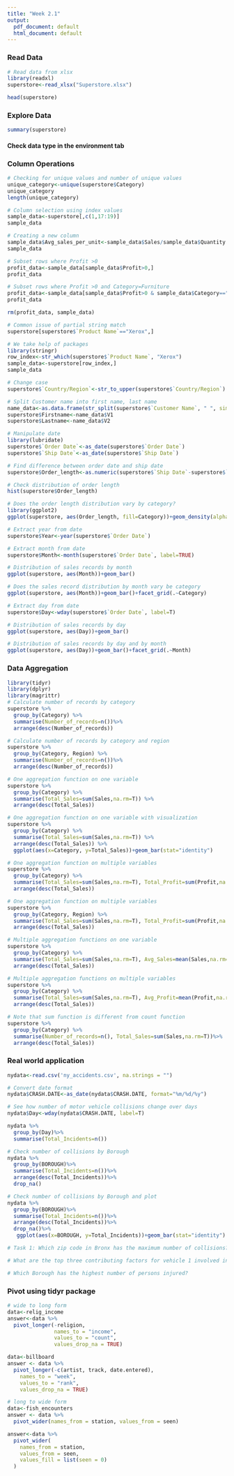 ---
title: "Week 2.1"
output:
  pdf_document: default
  html_document: default
---
### Read Data
```{r}
# Read data from xlsx
library(readxl)
superstore<-read_xlsx("Superstore.xlsx")
```

```{r}
head(superstore)
```

### Explore Data
```{r}
summary(superstore)
```

#### Check data type in the environment tab

### Column Operations
```{r}
# Checking for unique values and number of unique values
unique_category<-unique(superstore$Category)
unique_category
length(unique_category)
```

```{r}
# Column selection using index values
sample_data<-superstore[,c(1,17:19)]
sample_data
```

```{r}
# Creating a new column
sample_data$Avg_sales_per_unit<-sample_data$Sales/sample_data$Quantity
sample_data
```

```{r}
# Subset rows where Profit >0
profit_data<-sample_data[sample_data$Profit>0,]
profit_data
```

```{r}
# Subset rows where Profit >0 and Category=Furniture
profit_data<-sample_data[sample_data$Profit>0 & sample_data$Category=="Furniture",]
profit_data
```

```{r}
rm(profit_data, sample_data)
```

```{r}
# Common issue of partial string match
superstore[superstore$`Product Name`=="Xerox",]
```

```{r}
# We take help of packages
library(stringr)
row_index<-str_which(superstore$`Product Name`, "Xerox")
sample_data<-superstore[row_index,]
sample_data
```

```{r}
# Change case
superstore$`Country/Region`<-str_to_upper(superstore$`Country/Region`)
```

```{r}
# Split Customer name into first name, last name
name_data<-as.data.frame(str_split(superstore$`Customer Name`, " ", simplify = T))
superstore$Firstname<-name_data$V1
superstore$Lastname<-name_data$V2
```

```{r}
# Manipulate date
library(lubridate)
superstore$`Order Date`<-as_date(superstore$`Order Date`)
superstore$`Ship Date`<-as_date(superstore$`Ship Date`)
```

```{r}
# Find difference between order date and ship date
superstore$Order_length<-as.numeric(superstore$`Ship Date`-superstore$`Order Date`)
```

```{r}
# Check distribution of order length
hist(superstore$Order_length)
```

```{r}
# Does the order length distribution vary by category?
library(ggplot2)
ggplot(superstore, aes(Order_length, fill=Category))+geom_density(alpha=0.5)
```

```{r}
# Extract year from date
superstore$Year<-year(superstore$`Order Date`)
```

```{r}
# Extract month from date
superstore$Month<-month(superstore$`Order Date`, label=TRUE)
```

```{r}
# Distribution of sales records by month
ggplot(superstore, aes(Month))+geom_bar()
```

```{r}
# Does the sales record distribution by month vary be category
ggplot(superstore, aes(Month))+geom_bar()+facet_grid(.~Category)
```

```{r}
# Extract day from date
superstore$Day<-wday(superstore$`Order Date`, label=T)
```

```{r}
# Distribution of sales records by day
ggplot(superstore, aes(Day))+geom_bar()
```

```{r}
# Distribution of sales records by day and by month
ggplot(superstore, aes(Day))+geom_bar()+facet_grid(.~Month)
```

### Data Aggregation
```{r}
library(tidyr)
library(dplyr)
library(magrittr)
# Calculate number of records by category
superstore %>%
  group_by(Category) %>%
  summarise(Number_of_records=n())%>%
  arrange(desc(Number_of_records))
```

```{r}
# Calculate number of records by category and region
superstore %>%
  group_by(Category, Region) %>%
  summarise(Number_of_records=n())%>%
  arrange(desc(Number_of_records))
```

```{r}
# One aggregation function on one variable
superstore %>%
  group_by(Category) %>%
  summarise(Total_Sales=sum(Sales,na.rm=T)) %>%
  arrange(desc(Total_Sales))
```

```{r}
# One aggregation function on one variable with visualization
superstore %>%
  group_by(Category) %>%
  summarise(Total_Sales=sum(Sales,na.rm=T)) %>%
  arrange(desc(Total_Sales)) %>%
  ggplot(aes(x=Category, y=Total_Sales))+geom_bar(stat="identity")
```

```{r}
# One aggregation function on multiple variables
superstore %>%
  group_by(Category) %>%
  summarise(Total_Sales=sum(Sales,na.rm=T), Total_Profit=sum(Profit,na.rm=T))%>%
  arrange(desc(Total_Sales))
```

```{r}
# One aggregation function on multiple variables
superstore %>%
  group_by(Category, Region) %>%
  summarise(Total_Sales=sum(Sales,na.rm=T), Total_Profit=sum(Profit,na.rm=T))%>%
  arrange(desc(Total_Sales))
```

```{r}
# Multiple aggregation functions on one variable
superstore %>%
  group_by(Category) %>%
  summarise(Total_Sales=sum(Sales,na.rm=T), Avg_Sales=mean(Sales,na.rm=T))%>%
  arrange(desc(Total_Sales))
```

```{r}
# Multiple aggregation functions on multiple variables
superstore %>%
  group_by(Category) %>%
  summarise(Total_Sales=sum(Sales,na.rm=T), Avg_Profit=mean(Profit,na.rm=T))%>%
  arrange(desc(Total_Sales))
```

```{r}
# Note that sum function is different from count function
superstore %>%
  group_by(Category) %>%
  summarise(Number_of_records=n(), Total_Sales=sum(Sales,na.rm=T))%>%
  arrange(desc(Total_Sales))
```

### Real world application

```{r}
nydata<-read.csv('ny_accidents.csv', na.strings = "")
```

```{r}
# Convert date format
nydata$CRASH.DATE<-as_date(nydata$CRASH.DATE, format="%m/%d/%y")

```

```{r}
# See how number of motor vehicle collisions change over days
nydata$Day<-wday(nydata$CRASH.DATE, label=T)
```

```{r}
nydata %>%
  group_by(Day)%>%
  summarise(Total_Incidents=n())
```

```{r}
# Check number of collisions by Borough
nydata %>%
  group_by(BOROUGH)%>%
  summarise(Total_Incidents=n())%>%
  arrange(desc(Total_Incidents))%>%
  drop_na()
```

```{r}
# Check number of collisions by Borough and plot
nydata %>%
  group_by(BOROUGH)%>%
  summarise(Total_Incidents=n())%>%
  arrange(desc(Total_Incidents))%>%
  drop_na()%>%
   ggplot(aes(x=BOROUGH, y=Total_Incidents))+geom_bar(stat="identity")
```

```{r}
# Task 1: Which zip code in Bronx has the maximum number of collisions?
```

```{r}
# What are the top three contributing factors for vehicle 1 involved in a collision?
```

```{r}
# Which Borough has the highest number of persons injured?
```

### Pivot using tidyr package
```{r}
# wide to long form
data<-relig_income
answer<-data %>%
  pivot_longer(-religion, 
               names_to = "income", 
               values_to = "count",
               values_drop_na = TRUE)
```

```{r}
data<-billboard
answer <- data %>%
  pivot_longer(-c(artist, track, date.entered),
    names_to = "week",
    values_to = "rank",
    values_drop_na = TRUE)
```

```{r}
# long to wide form
data<-fish_encounters
answer <- data %>%
  pivot_wider(names_from = station, values_from = seen)
```

```{r}
answer<-data %>%
  pivot_wider(
    names_from = station,
    values_from = seen,
    values_fill = list(seen = 0)
  )
```
